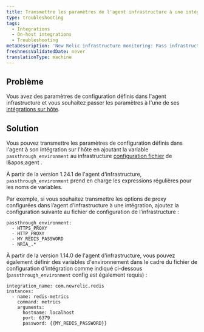 ```yaml
---
title: Transmettre les paramètres de l'agent infrastructure à une intégration sur hôte
type: troubleshooting
tags:
  - Integrations
  - On-host integrations
  - Troubleshooting
metaDescription: 'New Relic infrastructure monitoring: Pass infrastructure agent parameters to on-host Integrations.'
freshnessValidatedDate: never
translationType: machine
---
```


## Problème

Vous avez des paramètres de configuration définis dans l&apos;agent infrastructure et vous souhaitez passer les paramètres à l&apos;une de ses [intégrations sur hôte](/docs/infrastructure/host-integrations/installation/install-infrastructure-host-integrations).

## Solution

Vous pouvez transmettre les paramètres de configuration définis dans l&apos;agent à son intégration sur l&apos;hôte en ajoutant la variable `passthrough_environment` au infrastructure [configuration fichier](/docs/infrastructure/install-infrastructure-agent/configuration/infrastructure-agent-configuration-settings/#passthrough_-environment) de l&amp;apos;agent .

À partir de la version 1.24.1 de l&apos;agent d&apos;infrastructure, `passthrough_environment` prend en charge les expressions régulières pour les noms de variables.

Par exemple, si vous souhaitez transmettre les options de proxy configurées dans l’agent d’infrastructure à une intégration, ajoutez la configuration suivante au fichier de configuration de l’infrastructure :

```
passthrough_environment:
  - HTTPS_PROXY
  - HTTP_PROXY
  - MY_REDIS_PASSWORD
  - NRIA_.*
```

À partir de la version 1.14.0 de l&apos;agent d&apos;infrastructure, vous pouvez également définir des variables d&apos;environnement dans le cadre du fichier de configuration d&apos;intégration comme indiqué ci-dessous (`passthrough_environment` config est également requis) :

```
integration_name: com.newrelic.redis
instances:
  - name: redis-metrics
    command: metrics
    arguments:
      hostname: localhost
      port: 6379
      password: {{MY_REDIS_PASSWORD}}
```